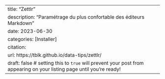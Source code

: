 ---
title: "Zettlr"
description: "Paramétrage du plus confortable des éditeurs Markdown"
date: 2023-06-30
categories: [Installer]
citation: 
  url: https://tblk.github.io/data-tips/zettlr/ 
draft: false # setting this to `true` will prevent your post from appearing on your listing page until you're ready!
---